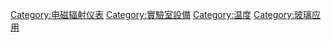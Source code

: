 {{Catnav|頁面分類|人类社会|科技|工程技术|度量儀器}}
{{Catnav|頁面分類|人类社会|科技|工具|度量儀器}}
{{Catnav|頁面分類|人类社会|科技|實驗室設備}}
{{Catnav|頁面分類|人类社会|知識|科技|實驗室設備}}
{{Catnav|頁面分類|人类社会|知識|科学|度量儀器}}

[[Category:电磁辐射仪表|Category:电磁辐射仪表]]
[[Category:實驗室設備|Category:實驗室設備]]
[[Category:温度|Category:温度]]
[[Category:玻璃应用|Category:玻璃应用]]